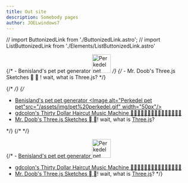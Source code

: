 ```yaml
---
title: Out site 
description: Somebody pages
author: JOELwindows7
---
```

// import ButtonizedLink from './ButtonizedLink.astro';
// import ListButtonizedLink from './Elements/ListButtonizedLink.astro'

{/* - <ButtonizedLink target="_blank" rel="noopener noreferrer" href="https://benisland.neocities.org/petpet/">Benisland's pet pet generator <Image alt="Perkedel pet pet" src="/assets/img/pet%20perkedel.gif" width="50px"/></ButtonizedLink>  */}
{/* - <ButtonizedLink target="_blank" rel="noopener noreferrer" href="https://mrdoob.neocities.org/">Mr. Doob's Three.js Sketches &#xe735; &#xf6a5;</ButtonizedLink> ! wait, what is <ButtonizedLink target="_blank" rel="noopener noreferrer" href="https://threejs.org/">Three.js</ButtonizedLink>? */}

{/* <ListButtonizedLink> */}
{/* <ul class="ListNoStyle ListSeparateChildrenABit ButtonizeListChildrenLinks">
    <li><a href="https://benisland.neocities.org/petpet/" target="_blank" rel="noopener noreferrer">Benisland's pet pet generator <Image alt="Perkedel pet pet"src="/assets/img/pet%20perkedel.gif" width="50px"/></a></li>
    <li><a href="https://thirtydollar.website" target="_blank" rel="noopener noreferrer">gdcolon's Thirty Dollar Haircut Music Machine 🗿🗿🗿🗿🗿🗿🗿🗿🗿🗿🗿🗿🗿🗿🗿</a></li>
    <li><a href="https://mrdoob.neocities.org/" target="_blank" rel="noopener noreferrer">Mr. Doob's Three.js Sketches &#xe735; &#xf6a5;</a>! wait, what is <a href="https://threejs.org/" target="_blank" rel="noopener noreferrer">Three.js</a>?</li>
</ul> */}
{/* </ListButtonizedLink> */}

{/* - <a href="https://benisland.neocities.org/petpet/" target="_blank" rel="noopener noreferrer">Benisland's pet pet generator <Image alt="Perkedel pet pet" src="/assets/img/pet%20perkedel.gif" width="50px"/></a>
- <a href="https://thirtydollar.website" target="_blank" rel="noopener noreferrer">gdcolon's Thirty Dollar Haircut Music Machine 🗿🗿🗿🗿🗿🗿🗿🗿🗿🗿🗿🗿🗿🗿🗿</a>
- <a href="https://mrdoob.neocities.org/" target="_blank" rel="noopener noreferrer">Mr. Doob's Three.js Sketches &#xe735; &#xf6a5;</a>! wait, what is <a href="https://threejs.org/" target="_blank" rel="noopener noreferrer">Three.js</a>? */}
